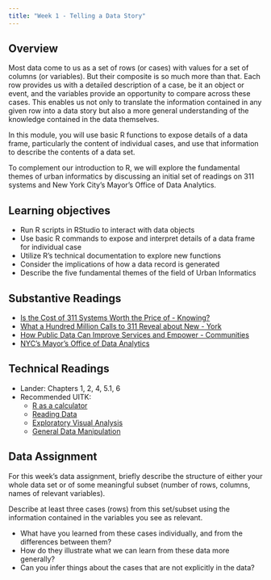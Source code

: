 ```yaml
---
title: "Week 1 - Telling a Data Story"
---
```


## Overview

Most data come to us as a set of rows (or cases) with values for a set of columns (or variables). But their composite is so much more than that. Each row provides us with a detailed description of a case, be it an object or event, and the variables provide an opportunity to compare across these cases. This enables us not only to translate the information contained in any given row into a data story but also a more general understanding of the knowledge contained in the data themselves.

In this module, you will use basic R functions to expose details of a data frame, particularly the content of individual cases, and use that information to describe the contents of a data set.

To complement our introduction to R, we will explore the fundamental themes of urban informatics by discussing an initial set of readings on 311 systems and New York City’s Mayor’s Office of Data Analytics.

## Learning objectives

- Run R scripts in RStudio to interact with data objects
- Use basic R commands to expose and interpret details of a data frame for individual case
- Utilize R’s technical documentation to explore new functions
- Consider the implications of how a data record is generated
- Describe the five fundamental themes of the field of Urban Informatics

## Substantive Readings

- [Is the Cost of 311 Systems Worth the Price of - Knowing?](http://www.governing.com/topics/urban/gov-311-systems-cost.html)
- [What a Hundred Million Calls to 311 Reveal about New - York](http://www.wired.com/2010/11/ff_311_new_york/)
- [How Public Data Can Improve Services and Empower - Communities](https://scholars.org/brief/how-public-data-can-improve-services-and-empower-communit- ies)
- [NYC's Mayor's Office of Data Analytics](http://www1.nyc.gov/site/analytics/index.page)

## Technical Readings

- Lander: Chapters 1, 2, 4, 5.1, 6
- Recommended UITK: 
  - [R as a calculator](https://ui.josiahparry.com/r-as-a-calculator.html)
  - [Reading Data](https://ui.josiahparry.com/reading-data.html)
  - [Exploratory Visual Analysis](https://ui.josiahparry.com/exploratory-visual-analysis.html)
  - [General Data Manipulation](https://ui.josiahparry.com/general-data-manipulation.html)

## Data Assignment

For this week's data assignment, briefly describe the structure of either your whole data set or of some meaningful subset (number of rows, columns, names of relevant variables).

Describe at least three cases (rows) from this set/subset using the information contained in the variables you see as relevant.

-   What have you learned from these cases individually, and from the differences between them?
-   How do they illustrate what we can learn from these data more generally?
-   Can you infer things about the cases that are not explicitly in the data?

<!-- **Skills needed**: -->

<!-- - read_csv() -->
<!-- - select() -->
<!-- - filter() -->
<!-- - arrange() -->
<!-- - count() -->
<!-- - janitor::tabyl() -->
<!-- - summary() / skimr::skim() -->



